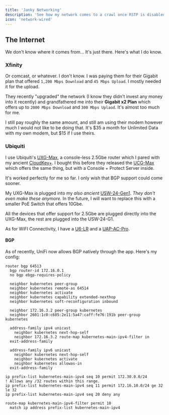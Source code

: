 ```yaml
---
title: 'Janky Networking'
description: 'See how my network comes to a crawl once RSTP is disabled...'
icon: 'network-wired'
---
```


## The Internet

We don't know where it comes from... It's just there.
Here's what I do know.

### Xfinity

Or comcast, or whatever. I don't know. I was paying them for their Gigabit plan that offered `1,200 Mbps Download` and `45 Mbps Upload`. I mostly needed it for the upload.

They recently "upgraded" the network (I know they didn't invest any money into it recently) and grandfathered me into their **Gigabit x2 Plan** which offers up to `2000 Mbps Download` and `300 Mbps Uplaod`. It's almost too much for me.

I still pay roughly the same amount, and still am using their modem however much I would not like to be doing that. It's $35 a month for Unlimited Data with my own modem, but $15 if I use theirs.


### Ubiquiti

I use Ubiquiti's [UXG-Max](https://store.ui.com/us/en/category/all-cloud-keys-gateways/products/uxg-max), a console-less 2.5Gbe router which I pared with my ancient [CloudKey+](https://store.ui.com/us/en/category/all-cloud-keys-gateways/collections/pro-uck-g2).
I bought this before they released the [UCG-Max](https://store.ui.com/us/en/category/cloud-gateways-compact/collections/cloud-gateway-max) which offers the same thing, but with a Console + Protect Server inside.

It's worked perfectly for me so far.
I only wish that BGP support could come sooner.

My UXG-Max is plugged into my *also ancient* [USW-24-Gen1](https://store.ui.com/us/en/category/all-switching/products/usw-24).
*They don't even make these anymore.*
In the future, I will want to replace this with a smaller PoE Switch that offers 10Gbe.

All the devices that offer support for 2.5Gbe are plugged directly into the UXG-Max, the rest are plugged into the USW-24-G1.

As for WiFI Connectivity, I have a [U6-LR](https://store.ui.com/us/en/category/all-wifi/products/u6-lr) and a [UAP-AC-Pro](https://store.ui.com/us/en/category/all-wifi/products/uap-ac-pro).

#### BGP

As of recently, UniFi now allows BGP natively through the app.
Here's my config:

```
router bgp 64513
  bgp router-id 172.16.0.1
  no bgp ebgp-requires-policy

  neighbor kubernetes peer-group
  neighbor kubernetes remote-as 64514
  neighbor kubernetes activate
  neighbor kubernetes capability extended-nexthop
  neighbor kubernetes soft-reconfiguration inbound

  neighbor 172.16.3.2 peer-group kubernetes
  neighbor 2601:1c0:c685:2e11:5a47:caff:fe76:191b peer-group kubernetes

  address-family ipv4 unicast
    neighbor kubernetes next-hop-self
    neighbor 172.16.3.2 route-map kubernetes-main-ipv4-filter in
  exit-address-family

  address-family ipv6 unicast
    neighbor kubernetes next-hop-self
    neighbor kubernetes activate
    neighbor kubernetes allowas-in
  exit-address-family

ip prefix-list kubernetes-main-ipv4 seq 10 permit 172.30.0.0/24
! Allows any /32 routes within this range.
ip prefix-list kubernetes-main-ipv4 seq 11 permit 172.16.10.0/24 ge 32 le 32
ip prefix-list kubernetes-main-ipv4 seq 20 deny any

route-map kubernetes-main-ipv4-filter permit 10
  match ip address prefix-list kubernetes-main-ipv4
```
